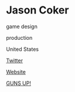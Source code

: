# Jason Coker

<Skills>

game design

production

</Skills>

<Location>

United States

</Location>

<Personal>

[Twitter](https://twitter.com/Bomangani)

</Personal>

<Business>

[Website](https://www.playstation.com/en-us/)

</Business>



<Games>

[GUNS UP!](http://gunsupgame.com/en-us)

</Games>

